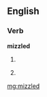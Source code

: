 ==English==

===Verb===
'''mizzled'''

# {{past of|mizzle}}
# {{humorous}} {{form of|deliberate misspelling|misled}}

[[mg:mizzled]]